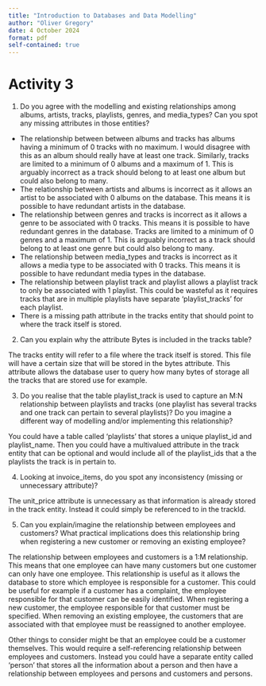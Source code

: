 ```yaml
---
title: "Introduction to Databases and Data Modelling"
author: "Oliver Gregory"
date: 4 October 2024
format: pdf
self-contained: true
---
```


# Activity 3

1. Do you agree with the modelling and existing relationships among albums, artists, tracks, playlists, genres, and media_types? Can you spot any missing attributes in those entities?

- The relationship between between albums and tracks has albums having a minimum of 0 tracks with no maximum. I would disagree with this as an album should really have at least one track. Similarly, tracks are limited to a minimum of 0 albums and a maximum of 1. This is arguably incorrect as a track should belong to at least one album but could also belong to many.
- The relationship between artists and albums is incorrect as it allows an artist to be associated with 0 albums on the database. This means it is possible to have redundant artists in the database.
- The relationship between genres and tracks is incorrect as it allows a genre to be associated with 0 tracks. This means it is possible to have redundant genres in the database. Tracks are limited to a minimum of 0 genres and a maximum of 1. This is arguably incorrect as a track should belong to at least one genre but could also belong to many.
- The relationship between media_types and tracks is incorrect as it allows a media type to be associated with 0 tracks. This means it is possible to have redundant media types in the database.
- The relationship between playlist track and playlist allows a playlist track to only be associated with 1 playlist. This could be wasteful as it requires tracks that are in multiple playlists have separate 'playlist_tracks' for each playlist.
- There is a missing path attribute in the tracks entity that should point to where the track itself is stored.

2. Can you explain why the attribute Bytes is included in the tracks table?

The tracks entity will refer to a file where the track itself is stored. This file will have a certain size that will be stored in the bytes attribute. This attribute allows the database user to query how many bytes of storage all the tracks that are stored use for example.

3. Do you realise that the table playlist_track is used to capture an M:N relationship between playlists and tracks (one playlist has several tracks and one track can pertain to several playlists)? Do you imagine a different way of modelling and/or implementing this relationship?

You could have a table called 'playlists' that stores a unique playlist_id and playlist_name. Then you could have a multivalued attribute in the track entity that can be optional and would include all of the playlist_ids that a the playlists the track is in pertain to.

4. Looking at invoice_items, do you spot any inconsistency (missing or unnecessary attribute)?

The unit_price attribute is unnecessary as that information is already stored in the track entity. Instead it could simply be referenced to in the trackId.

5. Can you explain/imagine the relationship between employees and customers? What practical implications does this relationship bring when registering a new customer or removing an existing employee?

The relationship between employees and customers is a 1:M relationship. This means that one employee can have many customers but one customer can only have one employee. This relationship is useful as it allows the database to store which employee is responsible for a customer. This could be useful for example if a customer has a complaint, the employee responsible for that customer can be easily identified. When registering a new customer, the employee responsible for that customer must be specified. When removing an existing employee, the customers that are associated with that employee must be reassigned to another employee.

Other things to consider might be that an employee could be a customer themselves. This would require a self-referencing relationship between employees and customers. Instead you could have a separate entity called 'person' that stores all the information about a person and then have a relationship between employees and persons and customers and persons.